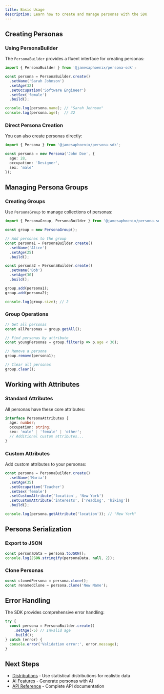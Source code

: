 ```yaml
---
title: Basic Usage
description: Learn how to create and manage personas with the SDK
---
```


## Creating Personas

### Using PersonaBuilder

The `PersonaBuilder` provides a fluent interface for creating personas:

```typescript
import { PersonaBuilder } from '@jamesaphoenix/persona-sdk';

const persona = PersonaBuilder.create()
  .setName('Sarah Johnson')
  .setAge(32)
  .setOccupation('Software Engineer')
  .setSex('female')
  .build();

console.log(persona.name); // "Sarah Johnson"
console.log(persona.age);  // 32
```

### Direct Persona Creation

You can also create personas directly:

```typescript
import { Persona } from '@jamesaphoenix/persona-sdk';

const persona = new Persona('John Doe', {
  age: 28,
  occupation: 'Designer',
  sex: 'male'
});
```

## Managing Persona Groups

### Creating Groups

Use `PersonaGroup` to manage collections of personas:

```typescript
import { PersonaGroup, PersonaBuilder } from '@jamesaphoenix/persona-sdk';

const group = new PersonaGroup();

// Add personas to the group
const persona1 = PersonaBuilder.create()
  .setName('Alice')
  .setAge(25)
  .build();

const persona2 = PersonaBuilder.create()
  .setName('Bob')
  .setAge(30)
  .build();

group.add(persona1);
group.add(persona2);

console.log(group.size); // 2
```

### Group Operations

```typescript
// Get all personas
const allPersonas = group.getAll();

// Find personas by attribute
const youngPersonas = group.filter(p => p.age < 30);

// Remove a persona
group.remove(persona1);

// Clear all personas
group.clear();
```

## Working with Attributes

### Standard Attributes

All personas have these core attributes:

```typescript
interface PersonaAttributes {
  age: number;
  occupation: string;
  sex: 'male' | 'female' | 'other';
  // Additional custom attributes...
}
```

### Custom Attributes

Add custom attributes to your personas:

```typescript
const persona = PersonaBuilder.create()
  .setName('Maria')
  .setAge(35)
  .setOccupation('Teacher')
  .setSex('female')
  .setCustomAttribute('location', 'New York')
  .setCustomAttribute('interests', ['reading', 'hiking'])
  .build();

console.log(persona.getAttribute('location')); // "New York"
```

## Persona Serialization

### Export to JSON

```typescript
const personaData = persona.toJSON();
console.log(JSON.stringify(personaData, null, 2));
```

### Clone Personas

```typescript
const clonedPersona = persona.clone();
const renamedClone = persona.clone('New Name');
```

## Error Handling

The SDK provides comprehensive error handling:

```typescript
try {
  const persona = PersonaBuilder.create()
    .setAge(-5) // Invalid age
    .build();
} catch (error) {
  console.error('Validation error:', error.message);
}
```

## Next Steps

- [Distributions](/docs/distributions) - Use statistical distributions for realistic data
- [AI Features](/docs/ai-features) - Generate personas with AI
- [API Reference](/docs/api) - Complete API documentation
